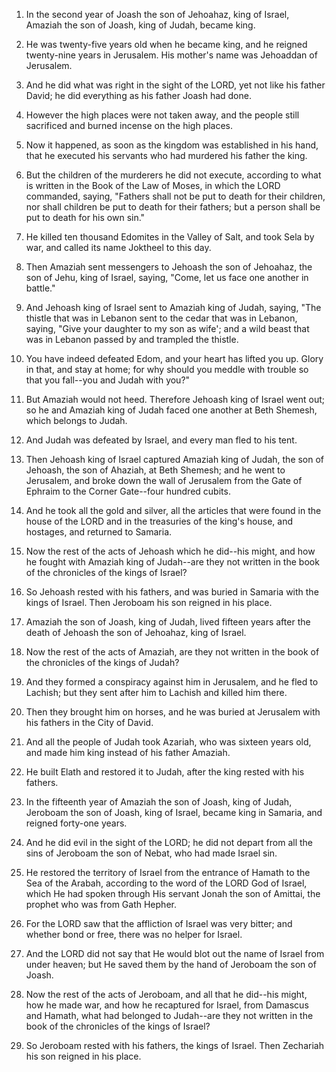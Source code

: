 
1. In the second year of Joash the son of Jehoahaz, king of Israel, Amaziah the son of Joash, king of Judah, became king.

2. He was twenty-five years old when he became king, and he reigned twenty-nine years in Jerusalem. His mother's name was Jehoaddan of Jerusalem.

3. And he did what was right in the sight of the LORD, yet not like his father David; he did everything as his father Joash had done.

4. However the high places were not taken away, and the people still sacrificed and burned incense on the high places.

5. Now it happened, as soon as the kingdom was established in his hand, that he executed his servants who had murdered his father the king.

6. But the children of the murderers he did not execute, according to what is written in the Book of the Law of Moses, in which the LORD commanded, saying, "Fathers shall not be put to death for their children, nor shall children be put to death for their fathers; but a person shall be put to death for his own sin."

7. He killed ten thousand Edomites in the Valley of Salt, and took Sela by war, and called its name Joktheel to this day.

8. Then Amaziah sent messengers to Jehoash the son of Jehoahaz, the son of Jehu, king of Israel, saying, "Come, let us face one another in battle."

9. And Jehoash king of Israel sent to Amaziah king of Judah, saying, "The thistle that was in Lebanon sent to the cedar that was in Lebanon, saying, "Give your daughter to my son as wife'; and a wild beast that was in Lebanon passed by and trampled the thistle.

10. You have indeed defeated Edom, and your heart has lifted you up. Glory in that, and stay at home; for why should you meddle with trouble so that you fall--you and Judah with you?"

11. But Amaziah would not heed. Therefore Jehoash king of Israel went out; so he and Amaziah king of Judah faced one another at Beth Shemesh, which belongs to Judah.

12. And Judah was defeated by Israel, and every man fled to his tent.

13. Then Jehoash king of Israel captured Amaziah king of Judah, the son of Jehoash, the son of Ahaziah, at Beth Shemesh; and he went to Jerusalem, and broke down the wall of Jerusalem from the Gate of Ephraim to the Corner Gate--four hundred cubits.

14. And he took all the gold and silver, all the articles that were found in the house of the LORD and in the treasuries of the king's house, and hostages, and returned to Samaria.

15. Now the rest of the acts of Jehoash which he did--his might, and how he fought with Amaziah king of Judah--are they not written in the book of the chronicles of the kings of Israel?

16. So Jehoash rested with his fathers, and was buried in Samaria with the kings of Israel. Then Jeroboam his son reigned in his place.

17. Amaziah the son of Joash, king of Judah, lived fifteen years after the death of Jehoash the son of Jehoahaz, king of Israel.

18. Now the rest of the acts of Amaziah, are they not written in the book of the chronicles of the kings of Judah?

19. And they formed a conspiracy against him in Jerusalem, and he fled to Lachish; but they sent after him to Lachish and killed him there.

20. Then they brought him on horses, and he was buried at Jerusalem with his fathers in the City of David.

21. And all the people of Judah took Azariah, who was sixteen years old, and made him king instead of his father Amaziah.

22. He built Elath and restored it to Judah, after the king rested with his fathers.

23. In the fifteenth year of Amaziah the son of Joash, king of Judah, Jeroboam the son of Joash, king of Israel, became king in Samaria, and reigned forty-one years.

24. And he did evil in the sight of the LORD; he did not depart from all the sins of Jeroboam the son of Nebat, who had made Israel sin.

25. He restored the territory of Israel from the entrance of Hamath to the Sea of the Arabah, according to the word of the LORD God of Israel, which He had spoken through His servant Jonah the son of Amittai, the prophet who was from Gath Hepher.

26. For the LORD saw that the affliction of Israel was very bitter; and whether bond or free, there was no helper for Israel.

27. And the LORD did not say that He would blot out the name of Israel from under heaven; but He saved them by the hand of Jeroboam the son of Joash.

28. Now the rest of the acts of Jeroboam, and all that he did--his might, how he made war, and how he recaptured for Israel, from Damascus and Hamath, what had belonged to Judah--are they not written in the book of the chronicles of the kings of Israel?

29. So Jeroboam rested with his fathers, the kings of Israel. Then Zechariah his son reigned in his place.


